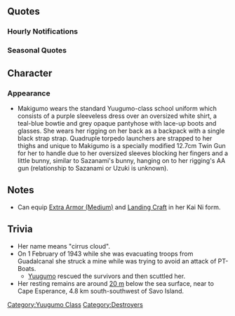 {{ShipPageHeader}}

==Quotes==
{{ShipQuotes
|Introduction = 夕雲型駆逐艦、巻雲といいます。夕雲姉さんを見習って、頑張ります
|Introduction/En = Yuugumo-class destroyer, I am Makigumo. Following Yuugumo-neesan's example, I'll do my best!

|Library = 夕雲型駆逐艦二番艦、巻雲です。ホーネットの後始末、事情許さば拿捕曳航されたし…って云われても、結構無理ゲーだし…って、秋雲がこっち指差して笑ってるし。本当にもうなんなの？
|Library/En = I'm Makigumo, second ship of the Yuugumo-class Destroyers. While cleaning up after the Hornet, 'situation permitting, tow and capture it'... they said, but that was pretty much impossible... and now Akigumo's pointing and laughing at me. Seriously, what the heck?
|Library/Note = A 2500-ton destroyer towing a damaged 20,000 ton Aircraft carrier wasn't going to happen.

|Secretary 1 = 司令官さま～。巻雲、お役に立ちますよ～？
|Secretary 1/En = Commander-sama~ Makigumo, is she useful~?

|Secretary 2 = 司令官さま～。巻雲はいつでも万全の態勢で・・・あれ～？服のサイズがおっきいよ～
|Secretary 2/En = Commander-sama~. Makigumo always has perfect posture. Hey~? My clothes are too big~

|Secretary 3 = はわわわわ、夕雲姉さんしか触っちゃ駄目なんですよぉ！
|Secretary 3/En = Hawawawawa, nobody but Yuugumo-neesan is allowed to touch me~!

|Idle = じぃー…私は画面から、いつも司令官様を見ています。じぃー…
|Idle/En = ...I'm always looking at Commander-sama from the screen.
|Idle/Note = じぃー is an onomatopoeia that expresses the state someone stares something eagerly.

|Secretary Married = 司令官様、がんばって！巻雲もがんばります！
|Secretary Married/En = Commander-sama, do your be~st! Makigumo will too!

|Secretary Married/Kai = 司令官様、がんばって！巻雲も一生懸命がんばります！夕雲姉さんにだって負けません！無理だけど…気持ちは負けません！ほんとです！
|Secretary Married/Kai/En = Commander-sama, do your best! I too, am doing my best! Even better than Yuugumo-neesan... Maybe not, but I will not give up! Honest!

|Wedding = 司令官様、今日はとってもゆっくりさせてもらえて、ありがとうございました。巻雲も、もうそろそろ夕雲姉さんから卒業しなくちゃいけないのかな。良いの？
|Wedding/En = Commander-sama, thank you very much for letting me take my time today.  Makigumo too, has to graduate from Yuugumo-neesan some time. Is that okay?

|Looking At Scores = 司令官さまにご報告です！
|Looking At Scores/En = Report for Commander-sama!

|Joining A Fleet = 巻雲の出番ですね、頑張ります！
|Joining A Fleet/En = It's Makigumo's turn, I'll do my best!

|Equipment 1 = ふふーん！ わたしの新武装、どうでしょう？
|Equipment 1/En = Hmmhmmm! My new armament, how is it?

|Equipment 2 = 巻雲、強くなりたいです！
|Equipment 2/En = Makigumo, wants to get stronger!

|Equipment 3 = お役立ちです！
|Equipment 3/En = How useful!

|Supply = もう食べられないかも～
|Supply/En = I can't eat anymore~

|Docking Minor = うわーん、直してくださーい
|Docking Minor/En = *cries* Please fix me~

|Docking Major = 巻雲、派手にやられてしまいました…もっとがんばらなきゃ…
|Docking Major/En = Makigumo, you can really see her damage...  I'll have to work harder!

|Docking Complete = 修理が完了しましたよ。
|Docking Complete/En = The repair had been completed.

|Construction = 新しい仲間が誕生しましたよ！
|Construction/En = A new friend has been born!

|Returning From Sortie = 艦隊が戻ってきたよ！?
|Returning From Sortie/En = The fleet's back!?

|Starting A Sortie = 夕雲姉さん、見ていてください！
|Starting A Sortie/En = Yuugumo-neesan, please watch me!

|Battle Start = 秋雲よりはちゃんとやりますって！
|Battle Start/En = I'll do more than Akigumo!

|Attack = へやぁ～！どまんなか、命中させます！
|Attack/En = Heyaaa~ Right in the middle, I'll hit it!

|Night Battle = 夕雲姉さん、見てて！巻雲、突撃します！
|Night Battle/En = Yuugumo-neesan, watch this! Makigumo, attacking!

|Night Attack = 処分雷撃より、敵艦を撃つことがほんとです！
|Night Attack/En = More than scuttling, I want to shoot at the enemy!
|Night Attack/Note = Makigumo, along with Akigumo, scuttled the abandoned Hornet. She didn't sink anything else...

|MVP = 司令官さま！夕雲姉さん！私やりました！
|MVP/En = Commander-sama! Yuugumo-neesan! I did it!

|Minor Damage 1 = ひゃわぁ！？船尾に被弾！
|Minor Damage 1/En = Fuyaaa, a hit on the stern!
|Minor Damage 1/Note = Makigumo sunk from a mine strike at the stern

|Minor Damage 2 = うわーん、今日はいけると思ってたのにぃ
|Minor Damage 2/En = Fuwaaaaan, even though I thought I could do it today~!

|Major Damage = はわわわわ…こんな時に探照灯つけるなんて！秋雲のばかぁ！
|Major Damage/En = Hawawawawa, turning on the searchlight at a time like this! Akigumo, you idiot!
|Major Damage/Note = Akigumo turned her searchlight on to confirm the sinking of USS Hornet while scuttling her with Makigumo.

|Sunk = 夕雲姉さん、私はもう動けないから、置いていって。巻雲の最後のわがまま、雷撃処分、夕雲姉さんになら…
|Sunk/En = Yuugumo-neesan, I can't move anymore, please leave me. My final selfish request... the one to scuttle me, should be you...
|Sunk/Note = ...and she did.
}}

===Hourly Notifications===
{{Shiphourly
| 00JP = 0時。深夜0時ですよぉ！
| 00EN = 0 o'clock. 0 at night~!
| 00Note = 
| 01JP = はわわわわ、なんともう、深夜1時ですよぉ！
| 01EN = Hawawawa, how is it 1 in the morning~!
| 01Note = 
| 02JP = 深夜2時…巻雲限界だよぉ…
| 02EN = 2 in the morning.... This is Makigumo's limit...
| 02Note = 
| 03JP = 午前3時。司令官さまぁ、艦これは逃げないからさぁ、寝ようよぉー…
| 03EN = 3 A.M.  Commander-sama, KanColle isn't going anywhere, so let's just sleep~...
| 03Note = 
| 04JP = よ…4時…。…ぷはっ…ぅう～ん…
| 04EN = F... four o'clock... Zzz...
| 04Note = 
| 05JP = ご～…じ～……んぅ～…む…
| 05EN = 5.... o'clo... zzz...
| 05Note = 
| 06JP = ろ…ろ…ろ…ぉ…わ！ごめんなさい、寝てません～
| 06EN = S... s... Si... wa! Sorry, I wasn't sleeping~
| 06Note = She's trying to say Six
| 07JP = 7時～…むにゃ…夕雲姉さ～ん…
| 07EN = 7 o'clock~ munya~ Yuugumo-neesa~n...
| 07Note = 
| 08JP = 8…時～？…うわぁ！？寝落ちしちゃったぁ
| 08EN = 8... o'clock~? Uwa! I fell asleep!
| 08Note = 
| 09JP = 9時です。本日も一日よろしくです。ビシッ！
| 09EN = It's 9 o'clock.  Look after me today, too! *salute*
| 09Note = 
| 10JP = 10時になりました～。今日の演習相手はどんな人かな？
| 10EN = It's now 10 o'clock~.  I wonder what kind of person will be your practice buddy today?
| 10Note = 
| 11JP = 11時です。司令官さまの今日のお昼はなあに？
| 11EN = It's 11 o'clock.  What will Commander-sama's lunch be today?
| 11Note = 
| 12JP = 12時。天気のいい日は、甲板でお昼もいいですよね～
| 12EN = 12 o'clock.  On such a fine day, having lunch on deck is nice too~
| 12Note = 
| 13JP = 午後1時。こうして司令官さまとぼーっとしてると、なんか落ち着くなぁー…
| 13EN = 1 P.M.  To just daydream with Commander-sama like this, it's somehow relaxing~...
| 13Note = 
| 14JP = 午後2時。司令官様～、特訓しよう特訓！
| 14EN = 2 P.M.  Commander-sama~ Let's do special training; special training!
| 14Note = 
| 15JP = 午後3時。 はっ、忘れてた！ 金剛さん主催のティーパーティーに誘われてるんだったぁ～！
| 15EN = 3 P.M.  Ah, I forgot! I was invited to Kongou's tea party~!
| 15Note = 
| 16JP = 午後4時。まあ、司令官さまと一緒だからいいかな…ティーパーティー行かなくても
| 16EN = 4 P.M. Ah, being with Commander-sama is nice... even if I don't go to the tea party...
| 16Note = 
| 17JP = 夕方5時で～す。日が落ちますね～
| 17EN = It's 5 in the eve~ning. The sun has dissapeared~
| 17Note = 
| 18JP = 午後6時になりました～
| 18EN = It's 6 P.M. now~
| 18Note = 
| 19JP = 夜7時。司令官さま、ごはんを所望します！
| 19EN = 7 at night.  Commander-sama, I desire dinner! 
| 19Note = 
| 20JP = 夜8時です。司令官さま、あの～あの～お風呂とか入ってもいい？
| 20EN = It's 8 at night. Hey~ Hey~ Commander-sama, is it okay to take a bath?
| 20Note = 
| 21JP = 9時です～。お風呂お先にいただきました。あれ～？めがねめがねぇ～
| 21EN = It's 9 o'clock~. I'll head into the bath first. Oh~? Glasses, glasses~
| 21Note = 
| 22JP = 夜10時です。司令官さま、調子はいかがですか？
| 22EN = It's 10 at night. Commander-sama, how are you doing?
| 22Note = 
| 23JP = 11時です～。司令官さま～、巻雲、眠くなってきましたよ～…
| 23EN = 11 o'clock~. Commander-sama~, Makigumo, is all sleepy~...
| 23Note = 
}}

===Seasonal Quotes===
{{Shipquoteseasonal
|Hinamatsuri2016 = うわ～お雛様、可愛い！巻雲と夕雲姉さまと風雲と秋雲で三人官女とか！あれ？一人多い…ええい、気にしない！四人官女で！
|Hinamatsuri2016_EN = Wow~ cute Hina dolls! Makigumo, Yuugumo-neesama, Kazagumo and Akigumo could be the three court ladies! Hm? We have one extra. Well, whatever! We can have four court ladies!
|Hinamatsuri2016_Clip = {{Audio|file=Makigumo Hinamatsuri 2016.ogg}}
|Hinamatsuri2016_Note =

|WhiteDay2016 = ふぇ？司令官様、こちらいただいていいのですか？はわわわー、ごめんなさい！すみません！来年は、来年はぐっと頑張りますから、絶対！
|WhiteDay2016_EN = Eh? Commander-sama, is it alright for you to come here? Hawawawaa, I'm sorry! Excuse me! Next year- next year I'll give my very best, for sure!
|WhiteDay2016_Clip = {{Audio|file=Makigumo White Day 2016.ogg}}
|WhiteDay2016_Note = Makigumo did not have a Valentine's line, implying she had not prepared for it.

|Spring2016 = わぁ～春ですねー、夕雲型お花見オブお花見了解です！伊良湖さんに手伝って貰ってお花見お弁当用意しよっと～、風雲手伝って
|Spring2016_EN = Waa~ it's spring~ The execution of the Yuugumo-class' the ''flower viewing of all flower viewing'', roger! Let's have Irako-san helps in preparing the flowering viewing bentō. Kazagumo, give me a hand.
|Spring2016_Clip = {{Audio|file=Makigumo_Spring_2016.ogg}}
|Spring2016_Note = 

|ThirdAnniversary2016 = 司令官さま、おめでとうございます…です。艦隊は三周年を迎えました。巻雲も光栄です。これからも頑張ります！
|ThirdAnniversary2016_EN = Admiral-sama, congratulations... to you. It's the third anniversary for the KanColle. Makigumo feels proud. I'll do my best from here on!
|ThirdAnniversary2016_Clip = {{Audio|file=Makigumo_Third_Anniversary.ogg}}
|ThirdAnniversary2016_Note = 

|RainySeason2016 = 雨が多い…ので、お天気祈願でてるてる坊主を作ろうと… モチーフは夕雲姉さんです！こうやって…こう！あれ？こう？あれ？？
|RainySeason2016_EN = It's nothing but raining. But let's change the mood by making teru-teru bouzu. This one is going to be like Yuugumo nee-san! So I do this, and... This! Eh, or is it like this? Huh??
|RainySeason2016_Clip = {{Audio|file=Makigumo Rainy Season 2016.ogg}}
|RainySeason2016_Note = 

|MidSummer2016 = 秋雲ー、なんでビーチにそんなもの持ち込んでるの？　も～、こんなところでラフ起こすのやめてよ～！　も～…あ、夕雲姉さんはだめ！
|MidSummer2016_EN = Akigumo, what are you doing bringing such a thing to the beach?  Ugh, Here is not a place to rough sketch!  Ah, hey, Yuugumo-neesan, stop!
|MidSummer2016_Clip = {{Audio|file=Makigumo Mid-Summer 2016.ogg}}
}}

== Character ==
=== Appearance ===
* Makigumo wears the standard Yuugumo-class school uniform which consists of a purple sleeveless dress over an oversized white shirt, a teal-blue bowtie and grey opaque pantyhose with lace-up boots and glasses. She wears her rigging on her back as a backpack with a single black strap strap. Quadruple torpedo launchers are strapped to her thighs and unique to Makigumo is a specially modified 12.7cm Twin Gun for her to handle due to her oversized sleeves blocking her fingers and a little bunny, similar to Sazanami's bunny, hanging on to her rigging's AA gun (relationship to Sazanami or Uzuki is unknown).

==Notes==
*Can equip [[:Category:Extra Armor (Medium)|Extra Armor (Medium)]] and [[:Category:Landing_Craft|Landing Craft]] in her Kai Ni form.

==Trivia==
*Her name means "cirrus cloud".
*On 1 February of 1943 while she was evacuating troops from Guadalcanal she struck a mine while was trying to avoid an attack of PT-Boats. 
**[[Yuugumo]] rescued the survivors and then scuttled her.
*Her resting remains are around [http://ict.sopac.org/VirLib/TR0280.pdf 20 m] below the sea surface, near to Cape Esperance, 4.8 km south-southwest of Savo Island. 

{{ShipPageFooter}}
[[Category:Yuugumo Class]]
[[Category:Destroyers]]